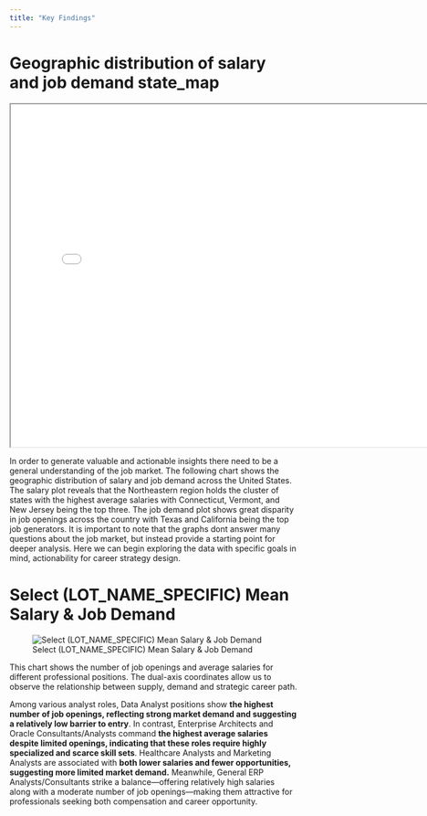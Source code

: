 ```yaml
---
title: "Key Findings"
---
```


# Geographic distribution of salary and job demand  state_map

```{=html}
<iframe width="780" height="600" src="./output/figures/state_map.html" title="Geographic distribution of salary and job demand"></iframe>
```
In order to generate valuable and actionable insights there need to be a general understanding of the job market. The following chart shows the geographic distribution of salary and job demand across the United States. The salary plot reveals that the Northeastern region holds the cluster of states with the highest average salaries with Connecticut, Vermont, and New Jersey being the top three. The job demand plot shows  great disparity in job openings across the country with Texas and California being the top job generators. It is important to note that the graphs dont answer many questions about the job market, but instead provide a starting point for deeper analysis. Here we can begin exploring the data with specific goals in mind, actionability for career strategy design.


# Select (LOT_NAME_SPECIFIC) Mean Salary & Job Demand  
![Select (LOT_NAME_SPECIFIC) Mean Salary & Job Demand](output/Select_Mean Salary&Job Demand.png) 

This chart shows the number of job openings and average salaries for different professional positions. The dual-axis coordinates allow us to observe the relationship between supply, demand and strategic career path.

Among various analyst roles, Data Analyst positions show **the highest number of job openings, reflecting strong market demand and suggesting a relatively low barrier to entry**. In contrast, Enterprise Architects and Oracle Consultants/Analysts command **the highest average salaries despite limited openings, indicating that these roles require highly specialized and scarce skill sets**. Healthcare Analysts and Marketing Analysts are associated with **both lower salaries and fewer opportunities, suggesting more limited market demand.** Meanwhile, General ERP Analysts/Consultants strike a balance—offering relatively high salaries along with a moderate number of job openings—making them attractive for professionals seeking both compensation and career opportunity.